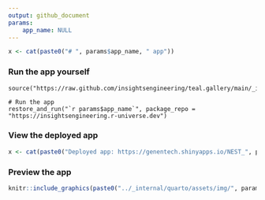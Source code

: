 ```yaml
---
output: github_document
params:
    app_name: NULL
---
```


<!-- Generated by app_readme_template.Rmd and generate_app_readme.R: do not edit by hand-->

```r
x <- cat(paste0("# ", params$app_name, " app"))
```


### Run the app yourself

```
source("https://raw.github.com/insightsengineering/teal.gallery/main/_internal/utils/sourceme.R")

# Run the app
restore_and_run("`r params$app_name`", package_repo = "https://insightsengineering.r-universe.dev")
```

### View the deployed app

```r
x <- cat(paste0("Deployed app: https://genentech.shinyapps.io/NEST_", params$app_name, "_stable"))
```

### Preview the app

```r
knitr::include_graphics(paste0("../_internal/quarto/assets/img/", params$app_name, ".gif"))
```
